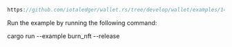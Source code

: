 
<DotEnvWarning />

```rust reference
https://github.com/iotaledger/wallet.rs/tree/develop/wallet/examples/14_burn_nft.rs
```

Run the example by running the following command:

<CodeBlock className="language-bash">
    cargo run --example burn_nft --release
</CodeBlock>